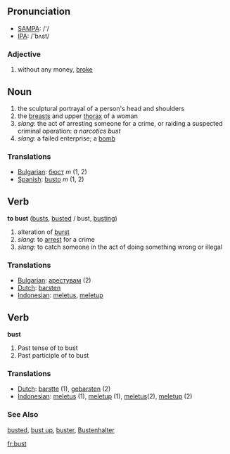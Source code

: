 == Pronunciation ==
*[[w:SAMPA|SAMPA]]: /'/
*[[w:IPA|IPA]]: /'bʌst/
===Adjective===
# {{slang}} without any money, [[broke]]
== Noun ==
# the sculptural portrayal of a person's head and shoulders
# the [[breast]]s and upper [[thorax]] of a woman
# ''slang'': the act of arresting someone for a crime, or raiding a suspected criminal operation: ''a narcotics bust''
# ''slang'': a failed enterprise; a [[bomb]]

=== Translations ===

*[[Bulgarian]]: [[бюст]] ''m'' (1, 2)
*[[Spanish]]: [[busto]] ''m'' (1, 2)

== Verb ==

'''to bust''' ([[busts]], [[busted]] / bust, [[busting]])

# alteration of [[burst]]
# ''slang'': to [[arrest]] for a crime
# ''slang'': to catch someone in the act of doing something wrong or illegal

=== Translations ===
*[[Bulgarian]]: [[арестувам]] (2)
*[[Dutch]]: [[barsten]]
*[[Indonesian]]: [[letus|meletus]], [[letup|meletup]]

== Verb ==

'''bust'''

# Past tense of to bust
# Past participle of to bust

=== Translations ===
*[[Dutch]]: [[barstte]] (1), [[gebarsten]] (2)
*[[Indonesian]]: [[letus|meletus]] (1), [[letup|meletup]] (1), [[letus|meletus]](2), [[letup|meletup]] (2)
===See Also===
[[busted]], [[bust up]], [[buster]], [[Bustenhalter]]

[[fr:bust]]